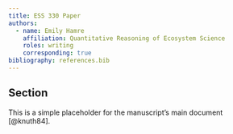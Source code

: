 ```yaml
---
title: ESS 330 Paper
authors:
  - name: Emily Hamre
    affiliation: Quantitative Reasoning of Ecosystem Science
    roles: writing
    corresponding: true
bibliography: references.bib
---
```


## Section
This is a simple placeholder for the manuscript's main document [@knuth84].
